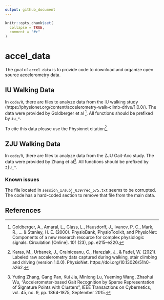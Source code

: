 ```yaml
---
output: github_document
---
```


<!-- README.md is generated from README.Rmd. Please edit that file -->

```r
knitr::opts_chunk$set(
  collapse = TRUE,
  comment = "#>"
)
```

# accel_data

<!-- badges: start -->
<!-- badges: end -->

The goal of `accel_data` is to provide code to download and organize open source accelerometry data.

## IU Walking Data

In `code/R`, there are files to analyze data from the IU walking study (https://physionet.org/content/accelerometry-walk-climb-drive/1.0.0/). The data were provided by Goldberger et al ^[Goldberger, A., Amaral, L., Glass, L., Hausdorff, J., Ivanov, P. C., Mark, R., ... & Stanley, H. E. (2000). PhysioBank, PhysioToolkit, and PhysioNet: Components of a new research resource for complex physiologic signals. Circulation [Online]. 101 (23), pp. e215–e220.].  All functions should be prefixed by `iu_*`. 

To cite this data please use the Physionet citation^[Karas, M., Urbanek, J., Crainiceanu, C., Harezlak, J., & Fadel, W. (2021). Labeled raw accelerometry data captured during walking, stair climbing and driving (version 1.0.0). PhysioNet. https://doi.org/10.13026/51h0-a262.].


## ZJU Walking Data

In `code/R`, there are files to analyze data from the ZJU Gait-Acc study. The data were provided by Zhang et al^[Yuting Zhang, Gang Pan, Kui Jia, Minlong Lu, Yueming Wang, Zhaohui Wu, "Accelerometer-based Gait Recognition by Sparse Representation of Signature Points with Clusters", IEEE Transactions on Cybernetics, vol. 45, no. 9, pp. 1864-1875, September 2015.].  All functions should be prefixed by `zju_*`.

### Known issues
The file located in `session_1/subj_039/rec_5/5.txt` seems to be corrupted.  The code has a hard-coded section to remove that file from the main data.




## References
